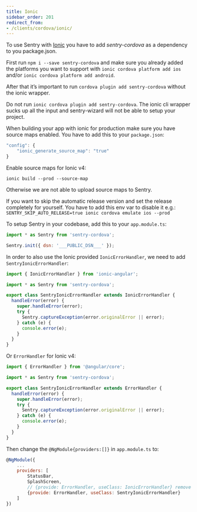 ```yaml
---
title: Ionic
sidebar_order: 201
redirect_from:
- /clients/cordova/ionic/
---
```

To use Sentry with [Ionic](https://ionicframework.com/) you have to add _sentry-cordova_ as a dependency to you package.json.

First run `npm i --save sentry-cordova` and make sure you already added the platforms you want to support with `ionic cordova platform add ios` and/or `ionic cordova platform add android`.

After that it’s important to run `cordova plugin add sentry-cordova` without the ionic wrapper.

<Alert level="warning" title="Warning"><markdown>

Do not run `ionic cordova plugin add sentry-cordova`. The ionic cli wrapper sucks up all the input and sentry-wizard will not be able to setup your project.

</markdown></Alert>


When building your app with ionic for production make sure you have source maps enabled. You have to add this to your `package.json`:

```javascript
"config": {
    "ionic_generate_source_map": "true"
}
```
Enable source maps for Ionic v4:

```
ionic build --prod --source-map
```

Otherwise we are not able to upload source maps to Sentry.

<Alert level="warning" title="Warning"><markdown>

If you want to skip the automatic release version and set the release completely for yourself. You have to add this env var to disable it e.g.: `SENTRY_SKIP_AUTO_RELEASE=true ionic cordova emulate ios --prod`

</markdown></Alert>


To setup Sentry in your codebase, add this to your `app.module.ts`:

```javascript
import * as Sentry from 'sentry-cordova';

Sentry.init({ dsn: '___PUBLIC_DSN___' });
```

In order to also use the Ionic provided `IonicErrorHandler`, we need to add `SentryIonicErrorHandler`:

```javascript
import { IonicErrorHandler } from 'ionic-angular';

import * as Sentry from 'sentry-cordova';

export class SentryIonicErrorHandler extends IonicErrorHandler {
  handleError(error) {
    super.handleError(error);
    try {
      Sentry.captureException(error.originalError || error);
    } catch (e) {
      console.error(e);
    }
  }
}
```

Or `ErrorHandler` for Ionic v4:

```javascript
import { ErrorHandler } from '@angular/core';

import * as Sentry from 'sentry-cordova';

export class SentryIonicErrorHandler extends ErrorHandler {
  handleError(error) {
    super.handleError(error);
    try {
      Sentry.captureException(error.originalError || error);
    } catch (e) {
      console.error(e);
    }
  }
}
```

Then change the `@NgModule{providers:[]}` in `app.module.ts` to:

```javascript
@NgModule({
    ...
    providers: [
        StatusBar,
        SplashScreen,
        // {provide: ErrorHandler, useClass: IonicErrorHandler} remove this, add next line (for Ionic 4 this line doen't exist by default)
        {provide: ErrorHandler, useClass: SentryIonicErrorHandler}
    ]
})
```

